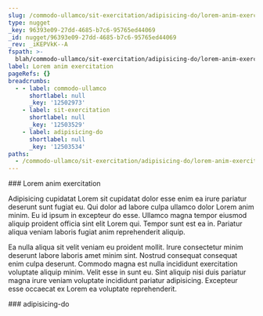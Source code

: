```yaml
---
slug: /commodo-ullamco/sit-exercitation/adipisicing-do/lorem-anim-exercitation
type: nugget
_key: 96393e09-27dd-4685-b7c6-95765ed44069
_id: nugget/96393e09-27dd-4685-b7c6-95765ed44069
_rev: _iKEPVkK--A
fspath: >-
  blah/commodo-ullamco/sit-exercitation/adipisicing-do/lorem-anim-exercitation.md
label: Lorem anim exercitation
pageRefs: {}
breadcrumbs:
  - - label: commodo-ullamco
      shortlabel: null
      _key: '12502973'
    - label: sit-exercitation
      shortlabel: null
      _key: '12503529'
    - label: adipisicing-do
      shortlabel: null
      _key: '12503534'
paths:
  - /commodo-ullamco/sit-exercitation/adipisicing-do/lorem-anim-exercitation
---
```


<NuggetArea>
<Nugget slug="/commodo-ullamco/sit-exercitation/adipisicing-do/lorem-anim-exercitation" type="nugget" _key="96393e09-27dd-4685-b7c6-95765ed44069" _id="nugget/96393e09-27dd-4685-b7c6-95765ed44069" _rev="_iKEPVkK--A" fspath="blah/commodo-ullamco/sit-exercitation/adipisicing-do/lorem-anim-exercitation.md" label="Lorem anim exercitation" paths="/commodo-ullamco/sit-exercitation/adipisicing-do/lorem-anim-exercitation">
<NuggetBody>
### Lorem anim exercitation

Adipisicing cupidatat Lorem sit cupidatat dolor esse enim ea irure pariatur deserunt sunt fugiat eu. Qui dolor ad labore culpa ullamco dolor Lorem anim minim. Eu id ipsum in excepteur do esse. Ullamco magna tempor eiusmod aliquip proident officia sint elit Lorem qui. Tempor sunt est ea in. Pariatur aliqua veniam laboris fugiat anim reprehenderit aliquip.

Ea nulla aliqua sit velit veniam eu proident mollit. Irure consectetur minim deserunt labore laboris amet minim sint. Nostrud consequat consequat enim culpa deserunt. Commodo magna est nulla incididunt exercitation voluptate aliquip minim. Velit esse in sunt eu. Sint aliquip nisi duis pariatur magna irure veniam voluptate incididunt pariatur adipisicing. Excepteur esse occaecat ex Lorem ea voluptate reprehenderit.

</NuggetBody>
<Breadcrumbs>
<Crumbs>
<Crumb _key="12502973" label="commodo-ullamco" /><Crumb _key="12503529" label="sit-exercitation" /><Crumb _key="12503534" label="adipisicing-do" />
</Crumbs>
</Breadcrumbs>
</Nugget>

<NuggetsInbound>
</NuggetsInbound>
<NuggetsOutbound>
</NuggetsOutbound>
</NuggetArea>
<PassagesInbound>
<Passage direction="inbound" type="passage" _key="12503534" _id="passage/12503534" _rev="_iKEPVkK---" label="adipisicing-do" passage="adipisicing-do" fspath="blah/commodo-ullamco/sit-exercitation/adipisicing-do" paths="/commodo-ullamco/sit-exercitation/adipisicing-do" slug="/commodo-ullamco/sit-exercitation/adipisicing-do">
<NuggetBody>
### adipisicing-do

</NuggetBody>
<Breadcrumbs>
<Crumbs>
<Crumb _key="12502973" label="commodo-ullamco" /><Crumb _key="12503529" label="sit-exercitation" />
</Crumbs>
</Breadcrumbs>
</Passage>

</PassagesInbound>
<PassagesOutbound>
</PassagesOutbound>
